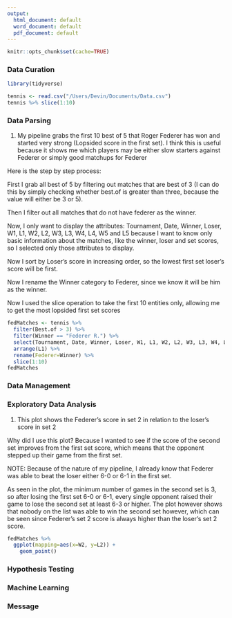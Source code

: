 ```yaml
---
output:
  html_document: default
  word_document: default
  pdf_document: default
---
```

```r
knitr::opts_chunk$set(cache=TRUE)
```

### Data Curation

```r
library(tidyverse)

tennis <- read.csv("/Users/Devin/Documents/Data.csv")
tennis %>% slice(1:10)
```

### Data Parsing

1) My pipeline grabs the first 10 best of 5 that Roger Federer has won and started very strong (Lopsided score in the first set).
I think this is useful because it shows me which players may be either slow starters against Federer or simply good matchups for Federer


Here is the step by step process:


First I grab all best of 5 by filtering out matches that are best of 3 (I can do this by simply checking whether best.of is greater than three, because the value will either be 3 or 5). 

Then I filter out all matches that do not have federer as the winner.

Now, I only want to display the attributes: Tournament, Date, Winner, Loser, W1, L1, W2, L2, W3, L3, W4, L4, W5 and L5 because I want to know only basic information about the matches, like the winner, loser and set scores, so I selected only those attributes to display. 

Now I sort by Loser's score in increasing order, so the lowest first set loser's score will be first.

Now I rename the Winner category to Federer, since we know it will be him as the winner.

Now I used the slice operation to take the first 10 entities only, allowing me to get the most lopsided first set scores

```r
fedMatches <- tennis %>%
  filter(Best.of > 3) %>%
  filter(Winner == "Federer R.") %>%
  select(Tournament, Date, Winner, Loser, W1, L1, W2, L2, W3, L3, W4, L4, W5, L5) %>%
  arrange(L1) %>%
  rename(Federer=Winner) %>%
  slice(1:10)
fedMatches
```


### Data Management

### Exploratory Data Analysis

1) This plot shows the Federer's score in set 2 in relation to the loser's score in set 2

Why did I use this plot? Because I wanted to see if the score of the second set improves from the first set score, which means that the opponent stepped up their game from the first set.

NOTE: Because of the nature of my pipeline, I already know that Federer was able to beat the loser either 6-0 or 6-1 in the first set.

As seen in the plot, the minimum number of games in the second set is 3, so after losing the first set 6-0 or 6-1, every single opponent raised their game to lose the second set at least 6-3 or higher. The plot however shows that nobody on the list was able to win the second set however, which can be seen since Federer's set 2 score is always higher than the loser's set 2 score.

```r
fedMatches %>%
  ggplot(mapping=aes(x=W2, y=L2)) +
    geom_point()
```

### Hypothesis Testing

### Machine Learning

### Message